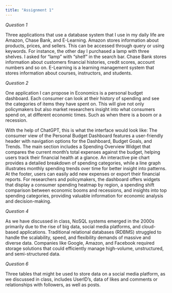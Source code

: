 ```yaml
---
title: "Assignment 1"
---
```


*Question 1*

Three applications that use a database system that I use in my daily life are Amazon, Chase Bank, and E-Learning. Amazon stores information about products, prices, and sellers. This can be accessed through query or using keywords. For instance, the other day I purchased a lamp with three shelves. I asked for "lamp" with "shelf" in the search bar. Chase Bank stores information about customers financial histories, credit scores, account numbers and so on. E-Learning is a learning management system that stores information about courses, instructors, and students.

*Question 2*

One application I can propose in Economics is a personal budget dashboard. Each consumer can look at their history of spending and see the categories of items they have spent on. This will give not only policymakers but also market researchers insight into what consumers spend on, at different economic times. Such as when there is a boom or a recession.

With the help of ChatGPT, this is what the interface would look like: The consumer view of the Personal Budget Dashboard features a user-friendly header with navigation options for the Dashboard, Budget Goals, and Trends. The main section includes a Spending Overview Widget that compares the current month's total expenses against the budget, helping users track their financial health at a glance. An interactive pie chart provides a detailed breakdown of spending categories, while a line graph illustrates monthly spending trends over time for better insight into patterns. At the footer, users can easily add new expenses or export their financial reports. For researchers and policymakers, the dashboard offers widgets that display a consumer spending heatmap by region, a spending shift comparison between economic booms and recessions, and insights into top spending categories, providing valuable information for economic analysis and decision-making.

*Question 4*

As we have discussed in class, NoSQL systems emerged in the 2000s primarily due to the rise of big data, social media platforms, and cloud-based applications. Traditional relational databases (RDBMS) struggled to handle the scalability, speed, and flexibility demands of massive and diverse data. Companies like Google, Amazon, and Facebook required storage solutions that could efficiently manage high-volume, unstructured, and semi-structured data.


*Question 6*

Three tables that might be used to store data on a social media platform, as we discussed in class, includes UserID's, data of likes and comments or relationships with followers, as well as posts. 




